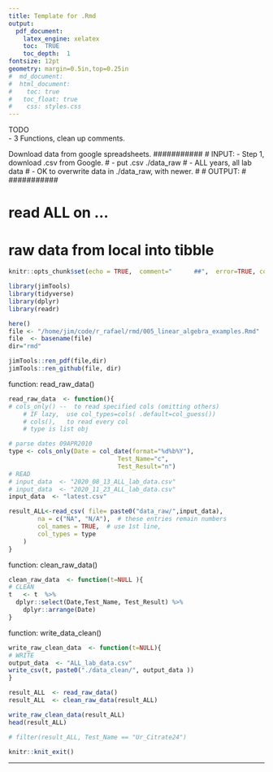 ```yaml
---
title: Template for .Rmd
output: 
  pdf_document:
    latex_engine: xelatex
    toc:  TRUE
    toc_depth:  1
fontsize: 12pt
geometry: margin=0.5in,top=0.25in
#  md_document:
#  html_document:
#    toc: true
#  	toc_float: true
#    css: styles.css
---
```


TODO  
  -  3 Functions, clean up comments.

Download data from google spreadsheets.
###########
#	INPUT:	- Step 1, download .csv from Google.
#         - put .csv  ./data_raw
#         - ALL years, all lab data 
#					- OK to overwrite data in ./data_raw, with newer.
#
#	OUTPUT:	
#
###########

###########
#	read ALL on ...		
# 	raw data from local into tibble
###########

```r
knitr::opts_chunk$set(echo = TRUE,  comment="      ##",  error=TRUE, collapse=TRUE)

library(jimTools)
library(tidyverse)
library(dplyr)
library(readr)
```


```r
here()
file <- "/home/jim/code/r_rafael/rmd/005_linear_algebra_examples.Rmd"
file  <- basename(file)
dir="rmd"

jimTools::ren_pdf(file,dir)
jimTools::ren_github(file, dir)
```
function:  read_raw_data()
```r
read_raw_data  <- function(){
# cols_only() --  to read specified cols (omitting others)
    # IF lazy,  use col_types=cols( .default=col_guess())
    # cols(),   to read every col
    # type is list obj

# parse dates 09APR2010
type <- cols_only(Date = col_date(format="%d%b%Y"),   
						      Test_Name="c",
						      Test_Result="n")  
# READ
# input_data  <- "2020_08_13_ALL_lab_data.csv"
# input_data  <- "2020_11_23_ALL_lab_data.csv"
input_data  <- "latest.csv"

result_ALL<-read_csv( file= paste0("data_raw/",input_data),
        na = c("NA", "N/A"),  # these entries remain numbers
        col_names = TRUE,  # use 1st line,
        col_types = type
    )   
}
```
function:  clean_raw_data()
```r

clean_raw_data  <- function(t=NULL ){
# CLEAN
t   <- t  %>% 
  dplyr::select(Date,Test_Name, Test_Result) %>% 
    dplyr::arrange(Date)
}

```
function: write_data_clean()
```r

write_raw_clean_data  <- function(t=NULL){
# WRITE
output_data  <- "ALL_lab_data.csv"
write_csv(t, paste0("./data_clean/", output_data ))
}

```
```r
result_ALL  <- read_raw_data()
result_ALL  <- clean_raw_data(result_ALL)

write_raw_clean_data(result_ALL)
head(result_ALL)

# filter(result_ALL, Test_Name == "Ur_Citrate24") 

```



```r
knitr::knit_exit()
```

***
